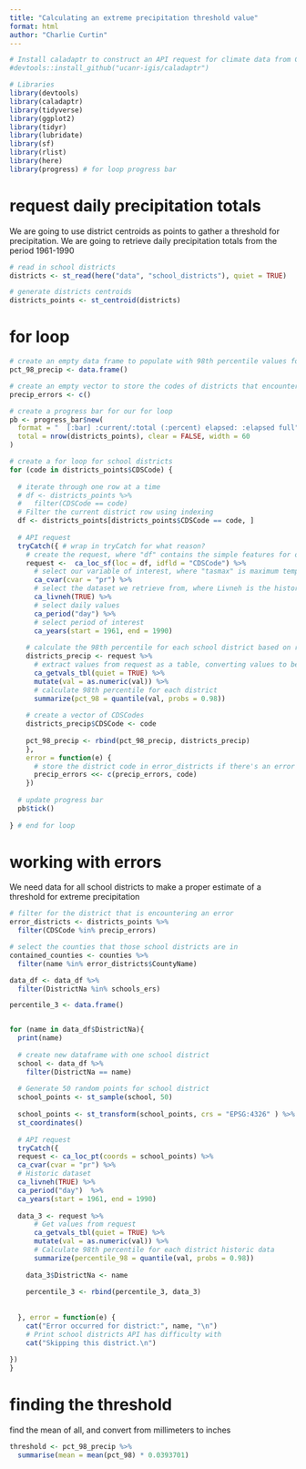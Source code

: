 ```yaml
---
title: "Calculating an extreme precipitation threshold value"
format: html
author: "Charlie Curtin"
---
```


```r
# Install caladaptr to construct an API request for climate data from Cal-Adapt
#devtools::install_github("ucanr-igis/caladaptr")

# Libraries
library(devtools)
library(caladaptr)
library(tidyverse)
library(ggplot2)
library(tidyr)
library(lubridate)
library(sf)
library(rlist)
library(here)
library(progress) # for loop progress bar
```

# request daily precipitation totals

We are going to use district centroids as points to gather a threshold for precipitation. We are going to retrieve daily precipitation totals from the period 1961-1990
```r
# read in school districts
districts <- st_read(here("data", "school_districts"), quiet = TRUE)

# generate districts centroids
districts_points <- st_centroid(districts)
```

# for loop
```r
# create an empty data frame to populate with 98th percentile values for precipitation
pct_98_precip <- data.frame()

# create an empty vector to store the codes of districts that encounter an error
precip_errors <- c()

# create a progress bar for our for loop
pb <- progress_bar$new(
  format = "  [:bar] :current/:total (:percent) elapsed: :elapsed full",
  total = nrow(districts_points), clear = FALSE, width = 60
)

# create a for loop for school districts
for (code in districts_points$CDSCode) {
   
  # iterate through one row at a time
  # df <- districts_points %>% 
  #   filter(CDSCode == code)
  # Filter the current district row using indexing
  df <- districts_points[districts_points$CDSCode == code, ]
  
  # API request
  tryCatch({ # wrap in tryCatch for what reason?
    # create the request, where "df" contains the simple features for our locations, and we use "CDSCode" as the unique identifier
    request <-  ca_loc_sf(loc = df, idfld = "CDSCode") %>% 
      # select our variable of interest, where "tasmax" is maximum temperature
      ca_cvar(cvar = "pr") %>% 
      # select the dataset we retrieve from, where Livneh is the historical climate observations
      ca_livneh(TRUE) %>% 
      # select daily values
      ca_period("day") %>% 
      # select period of interest
      ca_years(start = 1961, end = 1990)
    
    # calculate the 98th percentile for each school district based on retrieved data
    districts_precip <- request %>% 
      # extract values from request as a table, converting values to be numeric
      ca_getvals_tbl(quiet = TRUE) %>%
      mutate(val = as.numeric(val)) %>% 
      # calculate 98th percentile for each district
      summarize(pct_98 = quantile(val, probs = 0.98))
    
    # create a vector of CDSCodes
    districts_precip$CDSCode <- code
    
    pct_98_precip <- rbind(pct_98_precip, districts_precip)
    },
    error = function(e) {
      # store the district code in error_districts if there's an error
      precip_errors <<- c(precip_errors, code)
    })
  
  # update progress bar
  pb$tick()
  
} # end for loop
```

# working with errors

We need data for all school districts to make a proper estimate of a threshold for extreme precipitation

```r
# filter for the district that is encountering an error
error_districts <- districts_points %>% 
  filter(CDSCode %in% precip_errors)

# select the counties that those school districts are in
contained_counties <- counties %>%
  filter(name %in% error_districts$CountyName)
```

```r
data_df <- data_df %>% 
  filter(DistrictNa %in% schools_ers)

percentile_3 <- data.frame()


for (name in data_df$DistrictNa){
  print(name)
  
  # create new dataframe with one school district
  school <- data_df %>% 
    filter(DistrictNa == name)
  
  # Generate 50 random points for school district
  school_points <- st_sample(school, 50)
  
  school_points <- st_transform(school_points, crs = "EPSG:4326" ) %>% 
  st_coordinates()
  
  # API request
  tryCatch({
  request <- ca_loc_pt(coords = school_points) %>%
  ca_cvar(cvar = "pr") %>%
  # Historic dataset
  ca_livneh(TRUE) %>%
  ca_period("day")  %>%
  ca_years(start = 1961, end = 1990)
  
  data_3 <- request %>% 
      # Get values from request
      ca_getvals_tbl(quiet = TRUE) %>% 
      mutate(val = as.numeric(val)) %>%
      # Calculate 98th percentile for each district historic data
      summarize(percentile_98 = quantile(val, probs = 0.98))
    
    data_3$DistrictNa <- name
    
    percentile_3 <- rbind(percentile_3, data_3)
  
  
  }, error = function(e) {
    cat("Error occurred for district:", name, "\n")
    # Print school districts API has difficulty with
    cat("Skipping this district.\n")
  
})
}
```

# finding the threshold

find the mean of all, and convert from millimeters to inches
```r
threshold <- pct_98_precip %>% 
  summarise(mean = mean(pct_98) * 0.0393701)
```